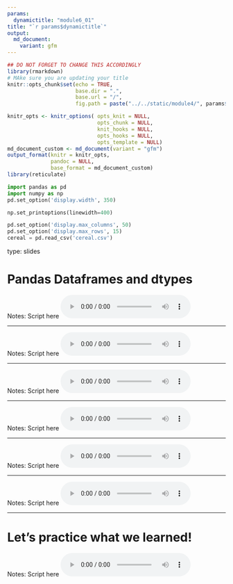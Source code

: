 ```yaml
---
params:
  dynamictitle: "module6_01"
title: "`r params$dynamictitle`"
output: 
  md_document:
    variant: gfm
---
```



```r
## DO NOT FORGET TO CHANGE THIS ACCORDINGLY 
library(rmarkdown)
# MAke sure you are updating your title 
knitr::opts_chunk$set(echo = TRUE,
                      base.dir = ".", 
                      base.url = "/",
                      fig.path = paste("../../static/module4/", params$dynamictitle,"/", sep = ""))

knitr_opts <- knitr_options( opts_knit = NULL,
                             opts_chunk = NULL,
                             knit_hooks = NULL,
                             opts_hooks = NULL,
                             opts_template = NULL)
md_document_custom <- md_document(variant = "gfm")
output_format(knitr = knitr_opts,
              pandoc = NULL,
              base_format = md_document_custom)
library(reticulate)

```


```python
import pandas as pd
import numpy as np
pd.set_option('display.width', 350)

np.set_printoptions(linewidth=400)

pd.set_option('display.max_columns', 50)
pd.set_option('display.max_rows', 15)
cereal = pd.read_csv('cereal.csv')
```


type: slides


# Pandas Dataframes and dtypes

Notes: Script here
<html>
<audio controls >
  <source src="/placeholder_audio.mp3" />
</audio></html>

---




Notes: Script here
<html>
<audio controls >
  <source src="/placeholder_audio.mp3" />
</audio></html>

---



Notes: Script here
<html>
<audio controls >
  <source src="/placeholder_audio.mp3" />
</audio></html>

---


Notes: Script here
<html>
<audio controls >
  <source src="/placeholder_audio.mp3" />
</audio></html>

---


Notes: Script here
<html>
<audio controls >
  <source src="/placeholder_audio.mp3" />
</audio></html>

---


Notes: Script here
<html>
<audio controls >
  <source src="/placeholder_audio.mp3" />
</audio></html>

---

# Let’s practice what we learned!

Notes: Script here
<html>
<audio controls >
  <source src="/placeholder_audio.mp3" />